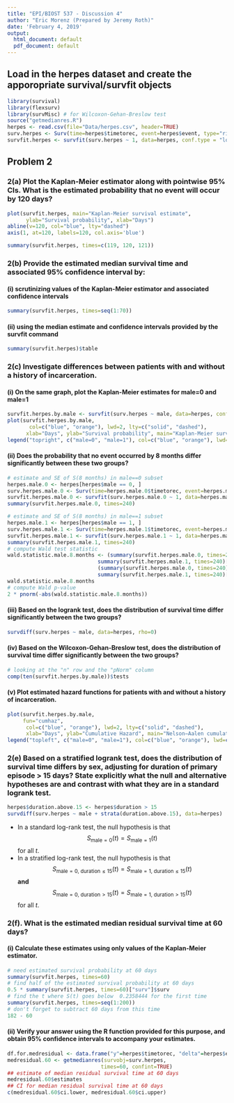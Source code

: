 ```yaml
---
title: "EPI/BIOST 537 - Discussion 4"
author: "Eric Morenz (Prepared by Jeremy Roth)"
date: 'February 4, 2019'
output:
  html_document: default
  pdf_document: default
---
```


## Load in the herpes dataset and create the apporopriate survival/survfit objects
```r
library(survival) 
library(flexsurv)
library(survMisc) # for Wilcoxon-Gehan-Breslow test 
source("getmedianres.R")
herpes <- read.csv(file="Data/herpes.csv", header=TRUE)
surv.herpes <- Surv(time=herpes$timetorec, event=herpes$event, type="right")
survfit.herpes <- survfit(surv.herpes ~ 1, data=herpes, conf.type = "log-log")
```

## Problem 2
### 2(a) Plot the Kaplan-Meier estimator along with pointwise 95% CIs. What is the estimated probability that no event will occur by 120 days?
```r
plot(survfit.herpes, main="Kaplan-Meier survival estimate", 
      ylab="Survival probability", xlab="Days")
abline(v=120, col="blue", lty="dashed")
axis(1, at=120, labels=120, col.axis='blue')
```

```r
summary(survfit.herpes, times=c(119, 120, 121))
```

### 2(b) Provide the estimated median survival time and associated 95% confidence interval by:
#### (i) scrutinizing values of the Kaplan-Meier estimator and associated confidence intervals
```r
summary(survfit.herpes, times=seq(1:70))
```

#### (ii) using the median estimate and confidence intervals provided by the survfit command
```r
summary(survfit.herpes)$table
```

### 2(c) Investigate differences between patients with and without a history of incarceration.
#### (i) On the same graph, plot the Kaplan-Meier estimates for male=0 and male=1
```r
survfit.herpes.by.male <- survfit(surv.herpes ~ male, data=herpes, conf.type = "log-log")
plot(survfit.herpes.by.male, 
       col=c("blue", "orange"), lwd=2, lty=c("solid", "dashed"), 
      xlab="Days", ylab="Survival probability", main="Kaplan-Meier survival estimates")
legend("topright", c("male=0", "male=1"), col=c("blue", "orange"), lwd=c(3, 3), lty=c("solid", "dashed"))
```

#### (ii) Does the probability that no event occurred by 8 months differ significantly between these two groups?
```r
# estimate and SE of S(8 months) in male==0 subset
herpes.male.0 <- herpes[herpes$male == 0, ]
surv.herpes.male.0 <- Surv(time=herpes.male.0$timetorec, event=herpes.male.0$event)
survfit.herpes.male.0 <- survfit(surv.herpes.male.0 ~ 1, data=herpes.male.0, conf.type = "log-log")
summary(survfit.herpes.male.0, times=240)

# estimate and SE of S(8 months) in male==1 subset
herpes.male.1 <- herpes[herpes$male == 1, ]
surv.herpes.male.1 <- Surv(time=herpes.male.1$timetorec, event=herpes.male.1$event)
survfit.herpes.male.1 <- survfit(surv.herpes.male.1 ~ 1, data=herpes.male.1, conf.type = "log-log")
summary(survfit.herpes.male.1, times=240)
# compute Wald test statistic
wald.statistic.male.8.months <- (summary(survfit.herpes.male.0, times=240)["surv"]$surv - 
                             summary(survfit.herpes.male.1, times=240)["surv"]$surv) / 
                             (summary(survfit.herpes.male.0, times=240)["std.err"]$std.err^2 + 
                             summary(survfit.herpes.male.1, times=240)["std.err"]$std.err^2)^(1/2)
wald.statistic.male.8.months
# compute Wald p-value
2 * pnorm(-abs(wald.statistic.male.8.months))
```

#### (iii) Based on the logrank test, does the distribution of survival time differ significantly between the two groups?
```r
survdiff(surv.herpes ~ male, data=herpes, rho=0) 
```


#### (iv) Based on the Wilcoxon-Gehan-Breslow test, does the distribution of survival time differ significantly between the two groups?
```r
# looking at the "n" row and the "pNorm" column
comp(ten(survfit.herpes.by.male))$tests
```
#### (v) Plot estimated hazard functions for patients with and without a history of incarceration.
```r
plot(survfit.herpes.by.male, 
     fun="cumhaz",
      col=c("blue", "orange"), lwd=2, lty=c("solid", "dashed"), 
      xlab="Days", ylab="Cumulative Hazard", main="Nelson−Aalen cumulative hazard estimates")
legend("topleft", c("male=0", "male=1"), col=c("blue", "orange"), lwd=c(3, 3), lty=c("solid", "dashed"))
```

### 2(e) Based on a stratified logrank test, does the distribution of survival time differs by sex, adjusting for duration of primary episode > 15 days? State explicitly what the null and alternative hypotheses are and contrast with what they are in a standard logrank test.
```r
herpes$duration.above.15 <- herpes$duration > 15
survdiff(surv.herpes ~ male + strata(duration.above.15), data=herpes)
```
+ In a standard log-rank test, the null hypothesis is that 
$$S_{\text{male}=0}(t) = S_{\text{male}=1}(t) $$
for all $t$.
+ In a stratified log-rank test, the null hypothesis is that 
$$ S_{\text{male}=0, \: \text{duration} \leq 15}(t) = S_{\text{male}=1, \: \text{duration} \leq 15}(t)$$
**and**
$$ S_{\text{male}=0, \: \text{duration} > 15}(t) = S_{\text{male}=1, \: \text{duration} > 15}(t)$$
for all $t$.

### 2(f). What is the estimated median residual survival time at 60 days?
#### (i) Calculate these estimates using only values of the Kaplan-Meier estimator.
```r
# need estimated survival probability at 60 days
summary(survfit.herpes, times=60)
# find half of the estimated survival probability at 60 days
0.5 * summary(survfit.herpes, times=60)["surv"]$surv
# find the t where S(t) goes below  0.2358444 for the first time
summary(survfit.herpes, times=seq(1:200))
# don't forget to subtract 60 days from this time
182 - 60
```

#### (ii) Verify your answer using the R function provided for this purpose, and obtain 95% confidence intervals to accompany your estimates.
```r
df.for.medresidual <- data.frame("y"=herpes$timetorec, "delta"=herpes$event)
medresidual.60 <- getmedianres(survobj=surv.herpes,
                              times=60, confint=TRUE)
## estimate of median residual survival time at 60 days
medresidual.60$estimates
## CI for median residual survival time at 60 days
c(medresidual.60$ci.lower, medresidual.60$ci.upper)
```

